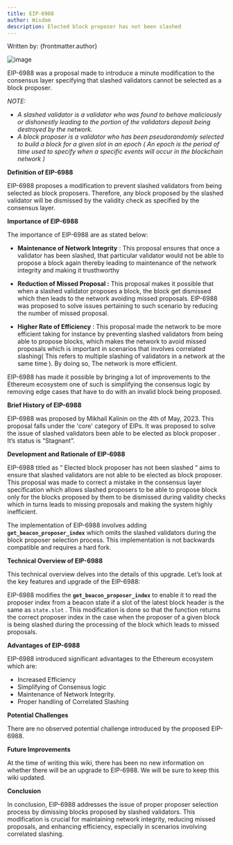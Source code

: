 ```yaml
---
title: EIP-6988
author: Wisdom
description: Elected block proposer has not been slashed
---
```


Written by: {frontmatter.author}

![image](https://res.cloudinary.com/dc2iz5j1c/image/upload/v1720465086/5_lqa1m6.webp)

EIP-6988 was a proposal made to introduce a minute modification to the consensus layer specifying that slashed validators cannot be selected as a block proposer.

*NOTE:* 

- *A slashed validator is a validator who was found to behave maliciously or dishonestly leading to the portion of the validators deposit being destroyed by the network.*
- *A block proposer is a validator who has been pseudorandomly selected to build a block for a given slot in an epoch ( An epoch is the period of time used to specify when a specific events will occur in the blockchain network )*

**Definition of EIP-6988**

EIP-6988 proposes a modification to prevent slashed validators from being selected as block proposers. Therefore, any block proposed by the slashed validator will be dismissed by the validity check as specified by the consensus layer.

**Importance of EIP-6988**

The importance of EIP-6988 are as stated below: 

- **Maintenance of Network Integrity** : This proposal ensures that once a validator has been slashed, that particular validator would not be able to propose a block again thereby leading to maintenance of the network integrity and making it trusthworthy

- **Reduction of Missed Proposal :** This proposal makes it possible that when a slashed validator proposes a block, the block get dismissed which then leads to the network avoiding missed proposals. EIP-6988 was proposed to solve issues pertaining to such scenario by reducing the number of missed proposal.

- **Higher Rate of Efficiency** : This proposal made the network to be more efficient taking for instance by preventing slashed validators from being able to propose blocks, which makes the network to avoid missed proposals which is important in scenarios that involves correlated slashing( This refers to multiple slashing of validators in a network at the same time ). By doing so, The network is more efficient.

 EIP-6988 has made it possible by bringing a lot of improvements to the Ethereum ecosystem one of such is simplifying the consensus logic by removing edge cases that have to do with an invalid block being proposed. 

**Brief History of EIP-6988**

EIP-6988 was proposed by Mikhail Kalinin on the 4th of May, 2023. This proposal falls under the 'core' category of EIPs. It was proposed to solve the issue of slashed validators been able to be elected as block proposer . It’s status is “Stagnant”.

**Development and Rationale of EIP-6988**

EIP-6988 titled as “ Elected block proposer has not been slashed “ aims to ensure that slashed validators are not able to be elected as block proposer. This proposal was made to correct a mistake in the consensus layer specification which allows slashed proposers to be able to propose block only for the blocks proposed by them to be dismissed during validity checks which in turns leads to missing proposals and making the system highly inefficient.

The implementation of EIP-6988 involves adding **`get_beacon_proposer_index`**  which omits the slashed validators during the block proposer selection process. This implementation is not backwards compatible and requires a hard fork.

**Technical Overview of EIP-6988**

This technical overview delves into the details of this upgrade. Let’s look at the key features and upgrade of the EIP-6988:

EIP-6988 modifies the **`get_beacon_proposer_index`** to enable it to read the proposer index from a beacon state if a slot of the latest block header is the same as `state.slot` . This modification is done so that the function returns the correct proposer index in the case when the proposer of a given block is being slashed during the processing of the block which leads to missed proposals. 

**Advantages of EIP-6988**

EIP-6988 introduced significant advantages to the Ethereum ecosystem which are: 

- Increased Efficiency
- Simplifying of Consensus logic
- Maintenance of Network Integrity.
- Proper handling of Correlated Slashing

**Potential Challenges**

There are no observed potential challenge introduced by the proposed EIP-6988.

**Future Improvements**

At the time of writing this wiki, there has been no new information on whether there will be an upgrade to EIP-6988. We will be sure to keep this wiki updated.

**Conclusion**

In conclusion, EIP-6988 addresses the issue of proper proposer selection process by dimissing blocks proposed by slashed validators. This modification is crucial for maintaining network integrity, reducing missed proposals, and enhancing efficiency, especially in scenarios involving correlated slashing.